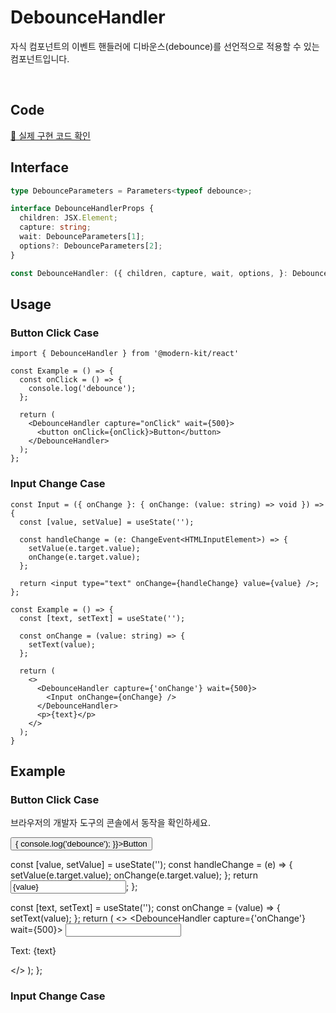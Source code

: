 
# DebounceHandler

자식 컴포넌트의 이벤트 핸들러에 디바운스(debounce)를 선언적으로 적용할 수 있는 컴포넌트입니다.

<br />

## Code
[🔗 실제 구현 코드 확인](https://github.com/modern-agile-team/modern-kit/blob/main/packages/react/src/components/DebounceHandler/index.tsx)

## Interface
```ts title="typescript"
type DebounceParameters = Parameters<typeof debounce>;

interface DebounceHandlerProps {
  children: JSX.Element;
  capture: string;
  wait: DebounceParameters[1];
  options?: DebounceParameters[2];
}

const DebounceHandler: ({ children, capture, wait, options, }: DebounceHandlerProps) => JSX.Element
```

## Usage
### Button Click Case
```tsx title="typescript"
import { DebounceHandler } from '@modern-kit/react'

const Example = () => {
  const onClick = () => {
    console.log('debounce');
  };
  
  return (
    <DebounceHandler capture="onClick" wait={500}>
      <button onClick={onClick}>Button</button>
    </DebounceHandler>
  );
};
```

### Input Change Case
```tsx title="typescript"
const Input = ({ onChange }: { onChange: (value: string) => void }) => {
  const [value, setValue] = useState('');

  const handleChange = (e: ChangeEvent<HTMLInputElement>) => {
    setValue(e.target.value);
    onChange(e.target.value);
  };

  return <input type="text" onChange={handleChange} value={value} />;
};

const Example = () => {
  const [text, setText] = useState('');

  const onChange = (value: string) => {
    setText(value);
  };

  return (
    <>
      <DebounceHandler capture={'onChange'} wait={500}>
        <Input onChange={onChange} />
      </DebounceHandler>
      <p>{text}</p>
    </>
  );
}
```

## Example
### Button Click Case
<p style={{ marginBottom: '4px' }}>브라우저의 개발자 도구의 콘솔에서 동작을 확인하세요.</p>
<DebounceHandler capture="onClick" wait={500}>
  <button onClick={() => {
    console.log('debounce');
  }}>Button</button>
</DebounceHandler>

<br />

  const [value, setValue] = useState('');
  const handleChange = (e) => {
    setValue(e.target.value);
    onChange(e.target.value);
  };
  return <input type="text" onChange={handleChange} value={value} />;
};

  const [text, setText] = useState('');
  const onChange = (value) => {
    setText(value);
  };
  return (
    <>
      <DebounceHandler capture={'onChange'} wait={500}>
        <Input onChange={onChange} />
      </DebounceHandler>
      <p>Text: {text}</p>
    </>
  );
};

### Input Change Case

<InputExample />